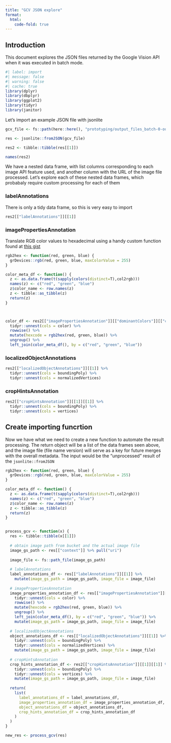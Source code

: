 ```yaml
---
title: "GCV JSON explore"
format:
  html:
    code-fold: true
---
```


## Introduction

This document explores the JSON files returned by the Google Vision API when it was executed in batch mode.

```r
#| label: import
#| message: false
#| warning: false
#| cache: true
library(dplyr)
library(dbplyr)
library(ggplot2)
library(tidyr)
library(janitor)
```

Let's import an example JSON file with jsonlite

```r
gcv_file <- fs::path(here::here(), "prototyping/output_files_batch-0-output-1-to-1.json")

res <- jsonlite::fromJSON(gcv_file)

res2 <- tibble::tibble(res[[1]])

names(res2)
```

We have a nested data frame, with list columns corresponding to each image API feature used, and another column with the URL of the image file processed. Let's explore each of these nested data frames, which probabaly require custom processing for each of them

### labelAnnotations

There is only a tidy data frame, so this is very easy to import

```r
res2[["labelAnnotations"]][[1]]
```


### imagePropertiesAnnotation

Translate RGB color values to hexadecimal using a handy custom function found at [this gist](https://gist.github.com/mbannert/e9fcfa86de3b06068c83?permalink_comment_id=1349968#gistcomment-1349968)

```r

rgb2hex <- function(red, green, blue) {
  grDevices::rgb(red, green, blue, maxColorValue = 255)
}

color_meta_df <- function() {
  z <- as.data.frame(t(sapply(colors(distinct=T),col2rgb)))
  names(z) <- c("red", "green", "blue")
  z$color_name <- row.names(z)
  z <- tibble::as_tibble(z)
  return(z)
}



color_df <- res2[["imagePropertiesAnnotation"]][["dominantColors"]][["colors"]][[1]] %>%
  tidyr::unnest(cols = color) %>%
  rowwise() %>%
  mutate(hexcode = rgb2hex(red, green, blue)) %>%
  ungroup() %>%
  left_join(color_meta_df(), by = c("red", "green", "blue"))
```

### localizedObjectAnnotations

```r
res2[["localizedObjectAnnotations"]][[1]] %>%
  tidyr::unnest(cols = boundingPoly) %>%
  tidyr::unnest(cols = normalizedVertices)
```

### cropHintsAnnotation

```r
res2[["cropHintsAnnotation"]][[1]][[1]] %>%
  tidyr::unnest(cols = boundingPoly) %>%
  tidyr::unnest(cols = vertices)
```

## Create importing funcrtion

Now we have what we need to create a new function to automate the result processing. The return object will be a list of the data frames seen above, and the image file (file name version) will serve as a key for future merges with the overall metadata. The input would be the "unprocessed" result of the `jsonlite::fromJSON` 

```r
rgb2hex <- function(red, green, blue) {
  grDevices::rgb(red, green, blue, maxColorValue = 255)
}

color_meta_df <- function() {
  z <- as.data.frame(t(sapply(colors(distinct=T),col2rgb)))
  names(z) <- c("red", "green", "blue")
  z$color_name <- row.names(z)
  z <- tibble::as_tibble(z)
  return(z)
}


process_gcv <- function(x) {
  res <- tibble::tibble(x[[1]])
  
  # obtain image path from bucket and the actual image file
  image_gs_path <- res[["context"]] %>% pull("uri")
  
  image_file <- fs::path_file(image_gs_path)
  
  # labelAnnotations
  label_annotations_df <- res[["labelAnnotations"]][[1]] %>%
    mutate(image_gs_path = image_gs_path, image_file = image_file)
  
  # imagePropertiesAnnotation
  image_properties_annotation_df <- res[["imagePropertiesAnnotation"]][["dominantColors"]][["colors"]][[1]] %>%
    tidyr::unnest(cols = color) %>%
    rowwise() %>%
    mutate(hexcode = rgb2hex(red, green, blue)) %>%
    ungroup() %>%
    left_join(color_meta_df(), by = c("red", "green", "blue")) %>%
    mutate(image_gs_path = image_gs_path, image_file = image_file)
  
  # localizedObjectAnnotations
  object_annotations_df <- res[["localizedObjectAnnotations"]][[1]] %>%
    tidyr::unnest(cols = boundingPoly) %>%
    tidyr::unnest(cols = normalizedVertices) %>%
    mutate(image_gs_path = image_gs_path, image_file = image_file)
  
  # cropHintsAnnotation
  crop_hints_annotation_df <- res2[["cropHintsAnnotation"]][[1]][[1]] %>%
    tidyr::unnest(cols = boundingPoly) %>%
    tidyr::unnest(cols = vertices) %>%
    mutate(image_gs_path = image_gs_path, image_file = image_file)
  
  return(
    list(
      label_annotations_df = label_annotations_df,
      image_properties_annotation_df = image_properties_annotation_df,
      object_annotations_df = object_annotations_df,
      crop_hints_annotation_df = crop_hints_annotation_df
    )
  )
}

new_res <- process_gcv(res)
```

